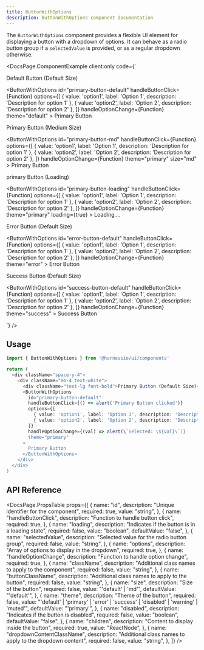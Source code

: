 ```yaml
---
title: ButtonWithOptions
description: ButtonWithOptions component documentation
---
```


The `ButtonWithOptions` component provides a flexible UI element for displaying a button with a dropdown of options. It can behave as a radio button group if a `selectedValue` is provided, or as a regular dropdown otherwise.


<DocsPage.ComponentExample
  client:only
  code={`<div className="space-y-4">
    <div className="mb-4">
      <p className="text-lg font-bold">Default Button (Default Size)</p>
      <ButtonWithOptions
        id="primary-button-default"
        handleButtonClick={Function}
        options={[
          { value: 'option1', label: 'Option 1', description: 'Description for option 1' },
          { value: 'option2', label: 'Option 2', description: 'Description for option 2' },
        ]}
        handleOptionChange={Function}
        theme="default"
      >
        Primary Button
      </ButtonWithOptions>
    </div>
    <div className="mb-4">
      <p className="text-lg font-bold">Primary Button (Medium Size)</p>
      <ButtonWithOptions
        id="primary-button-md"
        handleButtonClick={Function}
        options={[
          { value: 'option1', label: 'Option 1', description: 'Description for option 1' },
          { value: 'option2', label: 'Option 2', description: 'Description for option 2' },
        ]}
        handleOptionChange={Function}
        theme="primary"
        size="md"
      >
        Primary Button
      </ButtonWithOptions>
    </div>
    <div className="mb-4">
      <p className="text-lg font-bold">primary Button (Loading)</p>
      <ButtonWithOptions
        id="primary-button-loading"
        handleButtonClick={Function}
        options={[
          { value: 'option1', label: 'Option 1', description: 'Description for option 1' },
          { value: 'option2', label: 'Option 2', description: 'Description for option 2' },
        ]}
        handleOptionChange={Function}
        theme="primary"
        loading={true}
      >
        Loading....
      </ButtonWithOptions>
    </div>
    <div className="mb-4">
      <p className="text-lg font-bold">Error Button (Default Size)</p>
      <ButtonWithOptions
        id="error-button-default"
        handleButtonClick={Function}
        options={[
          { value: 'option1', label: 'Option 1', description: 'Description for option 1' },
          { value: 'option2', label: 'Option 2', description: 'Description for option 2' },
        ]}
        handleOptionChange={Function}
        theme="error"
      >
        Error Button
      </ButtonWithOptions>
    </div>
    <div className="mb-4">
      <p className="text-lg font-bold">Success Button (Default Size)</p>
      <ButtonWithOptions
        id="success-button-default"
        handleButtonClick={Function}
        options={[
          { value: 'option1', label: 'Option 1', description: 'Description for option 1' },
          { value: 'option2', label: 'Option 2', description: 'Description for option 2' },
        ]}
        handleOptionChange={Function}
        theme="success"
      >
        Success Button
      </ButtonWithOptions>
    </div>
  </div>`}
/>

## Usage

```typescript jsx
import { ButtonWithOptions } from '@harnessio/ui/components'

return (
  <div className="space-y-4">
    <div className="mb-4 text-white">
      <div className="text-lg font-bold">Primary Button (Default Size)</div>
      <ButtonWithOptions
        id="primary-button-default"
        handleButtonClick={() => alert('Primary Button clicked')}
        options={[
          { value: 'option1', label: 'Option 1', description: 'Description for option 1' },
          { value: 'option2', label: 'Option 2', description: 'Description for option 2' },
        ]}
        handleOptionChange={(val) => alert(\`Selected: \${val}\`)}
        theme="primary"
      >
        Primary Button
      </ButtonWithOptions>
    </div>
  </div>
)
```

## API Reference

<DocsPage.PropsTable
  props={[
    {
      name: "id",
      description: "Unique identifier for the component",
      required: true,
      value: "string",
    },
    {
      name: "handleButtonClick",
      description: "Function to handle button click",
      required: true,
    },
    {
      name: "loading",
      description: "Indicates if the button is in a loading state",
      required: false,
      value: "boolean",
      defaultValue: "false",
    },
    {
      name: "selectedValue",
      description: "Selected value for the radio button group",
      required: false,
      value: "string",
    },
    {
      name: "options",
      description: "Array of options to display in the dropdown",
      required: true,
    },
    {
      name: "handleOptionChange",
      description: "Function to handle option change",
      required: true,
    },
    {
      name: "className",
      description: "Additional class names to apply to the component",
      required: false,
      value: "string",
    },
    {
      name: "buttonClassName",
      description: "Additional class names to apply to the button",
      required: false,
      value: "string",
    },
    {
      name: "size",
      description: "Size of the button",
      required: false,
      value: "'default' | 'md'",
      defaultValue: "'default'",
    },
    {
      name: "theme",
      description: "Theme of the button",
      required: false,
      value:
        "'default' | 'primary' | 'error' | 'success' | 'disabled' | 'warning' | 'muted'",
      defaultValue: "'primary'",
    },
    {
      name: "disabled",
      description: "Indicates if the button is disabled",
      required: false,
      value: "boolean",
      defaultValue: "false",
    },
    {
      name: "children",
      description: "Content to display inside the button",
      required: true,
      value: "ReactNode",
    },
    {
      name: "dropdownContentClassName",
      description: "Additional class names to apply to the dropdown content",
      required: false,
      value: "string",
    },
  ]}
/>
